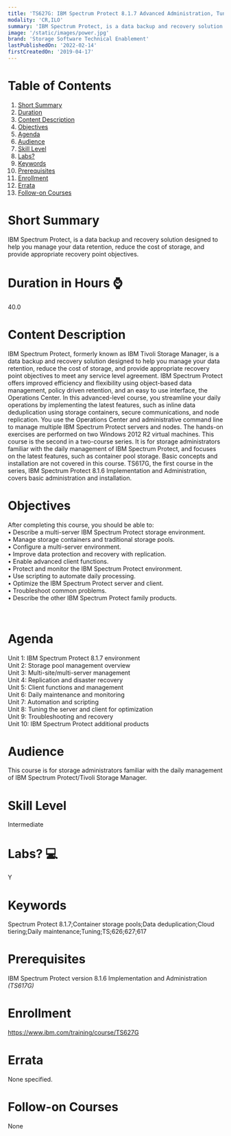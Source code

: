 ```yaml
---
title: 'TS627G: IBM Spectrum Protect 8.1.7 Advanced Administration, Tuning, and Troubleshooting '
modality: 'CR,ILO'
summary: 'IBM Spectrum Protect, is a data backup and recovery solution designed to help you manage your data retention, reduce the cost of storage, and provide appropriate recovery point objectives. '
image: '/static/images/power.jpg'
brand: 'Storage Software Technical Enablement'
lastPublishedOn: '2022-02-14'
firstCreatedOn: '2019-04-17'
---
```

# Table of Contents
1.  [Short Summary](#short-summary)
2.  [Duration](#duration-in-hours-)
3.  [Content Description](#content-description)
4.  [Objectives](#objectives)
5.  [Agenda](#agenda)
6.  [Audience](#audience)
7.  [Skill Level](#skill-level)
8.  [Labs?](#labs-)
9.  [Keywords](#keywords)
10. [Prerequisites](#prerequisites)
11. [Enrollment](#enrollment)
12. [Errata](#errata)
13. [Follow-on Courses](#follow-on-courses)

# Short Summary
IBM Spectrum Protect, is a data backup and recovery solution designed to help you manage your data retention, reduce the cost of storage, and provide appropriate recovery point objectives. 

# Duration in Hours ⌚
40.0

# Content Description
IBM Spectrum Protect, formerly known as IBM Tivoli Storage Manager, is a data backup and recovery solution designed to help you manage your data retention, reduce the cost of storage, and provide appropriate recovery point objectives to meet any service level agreement. IBM Spectrum Protect offers improved efficiency and flexibility using object-based data management, policy driven retention, and an easy to use interface, the Operations Center. In this advanced-level course, you streamline your daily operations by implementing the latest features, such as inline data deduplication using storage containers, secure communications, and node replication. You use the Operations Center and administrative command line to manage multiple IBM Spectrum Protect servers and nodes. The hands-on exercises are performed on two Windows 2012 R2 virtual machines. This course is the second in a two-course series. It is for storage administrators familiar with the daily management of IBM Spectrum Protect, and focuses on the latest features, such as container pool storage. Basic concepts and installation are not covered in this course. TS617G, the first course in the series, IBM Spectrum Protect 8.1.6 Implementation and Administration, covers basic administration and installation.



# Objectives
After completing this course, you should be able to:  
• Describe a multi-server IBM Spectrum Protect storage environment.  
• Manage storage containers and traditional storage pools.  
• Configure a multi-server environment.   
• Improve data protection and recovery with replication.   
• Enable advanced client functions.  
• Protect and monitor the IBM Spectrum Protect environment.  
• Use scripting to automate daily processing.  
• Optimize the IBM Spectrum Protect server and client.  
• Troubleshoot common problems.  
• Describe the other IBM Spectrum Protect family products.

 



# Agenda
Unit 1: IBM Spectrum Protect 8.1.7 environment  
Unit 2: Storage pool management overview  
Unit 3: Multi-site/multi-server management  
Unit 4: Replication and disaster recovery  
Unit 5: Client functions and management  
Unit 6: Daily maintenance and monitoring  
Unit 7: Automation and scripting  
Unit 8: Tuning the server and client for optimization  
Unit 9: Troubleshooting and recovery  
Unit 10: IBM Spectrum Protect additional products



# Audience
This course is for storage administrators familiar with the daily management of IBM Spectrum Protect/Tivoli Storage Manager.



# Skill Level
Intermediate        

# Labs? 💻
Y

# Keywords
Spectrum Protect 8.1.7;Container storage pools;Data deduplication;Cloud tiering;Daily maintenance;Tuning;TS;626;627;617


# Prerequisites
IBM Spectrum Protect version 8.1.6 Implementation and Administration *(TS617G)*



# Enrollment
https://www.ibm.com/training/course/TS627G

# Errata
None specified.

# Follow-on Courses
None

